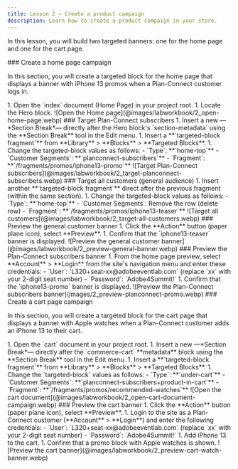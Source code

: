 ```yaml
---
title: Lesson 2 — Create a product campaign
description: Learn how to create a product campaign in your store.
---
```



In this lesson, you will build two targeted banners: one for the home page and one for the cart page.

<Tasks>
<Task>
### Create a home page campaign

In this section, you will create a targeted block for the home page that displays a banner with iPhone 13 promos when a Plan-Connect customer logs in.

<Steps>
1. Open the `index` document (Home Page) in your project root.
1. Locate the Hero block.
</Steps>

<Diagram caption="Open the Home page" width="720">
  ![Open the Home page](@images/labworkbook/2_open-home-page.webp)
</Diagram>

</Task>

<Task>
### Target Plan-Connect subscribers

<Steps>
1. Insert a new —*Section Break*— directly after the Hero block's `section-metadata` using the **Section Break** tool in the Edit menu.
1. Insert a **`targeted-block fragment`** from **Library** > **Blocks** > **Targeted Blocks**.
1. Change the targeted-block values as follows:
   - `Type`: **`home-top`**
   - `Customer Segments`: **`planconnect-subscribers`**
   - `Fragment`: **`/fragments/promos/iphone13-promo`**
</Steps>

<Diagram caption="Target Plan-Connect subscribers" width="720">
  ![Target Plan-Connect subscribers](@images/labworkbook/2_target-planconnect-subscribers.webp)
</Diagram>

</Task>

<Task>
### Target all customers (general audience)

<Steps>
1. Insert another **`targeted-block fragment`** direct after the previous fragment (within the same section).
1. Change the targeted-block values as follows:
   - `Type`: **`home-top`**
   - `Customer Segments`: Remove the row (delete row)
   - `Fragment`: **`/fragments/promos/iphone13-teaser`**
</Steps>

<Diagram caption="Target all customers" width="720">
  ![Target all customers](@images/labworkbook/2_target-all-customers.webp)
</Diagram>

</Task>

<Task>
### Preview the general customer banner

<Steps>
1. Click the **Action** button (paper plane icon), select **Preview**.
1. Confirm that the `iphone13-teaser` banner is displayed.
</Steps>

<Diagram caption="Preview the general customer banner" width="720">
  ![Preview the general customer banner](@images/labworkbook/2_preview-general-banner.webp)
</Diagram>

</Task>

<Task>
### Preview the Plan-Connect subscribers banner

<Steps>
1. From the home page preview, select **Account** > **Login** from the site's navigation menu and enter these credentials:
    - `User`: `L320+seat-xx@adobeeventlab.com` (replace `xx` with your 2-digit seat number)
    - `Password`: `Adobe4Summit!`
1. Confirm that the `iphone13-promo` banner is displayed.
</Steps>

<Diagram caption="Preview the Plan-Connect subscribers banner" width="720">
  ![Preview the Plan-Connect subscribers banner](images/2_preview-planconnect-promo.webp)
</Diagram>

</Task>

<Task>
### Create a cart page campaign

In this section, you will create a targeted block for the cart page that displays a banner with Apple watches when a Plan-Connect customer adds an iPhone 13 to their cart.

<Steps>
1. Open the `cart` document in your project root.
1. Insert a new —*Section Break*— directly after the `commerce-cart` **metadata** block using the **Section Break** tool in the Edit menu.
1. Insert a **`targeted-block fragment`** from **Library** > **Blocks** > **Targeted Blocks**.
1. Change the `targeted-block` values as follows:
   - `Type`: **`under-cart`**
   - `Customer Segments`: **`planconnect-subscribers+product-in-cart`**
   - `Fragment`: **`/fragments/promos/recommended-watches`**
</Steps>

<Diagram caption="Open the cart document" width="720">
  ![Open the cart document](@images/labworkbook/2_open-cart-document-campaign.webp)
</Diagram>

</Task>

<Task>
### Preview the cart banner

<Steps>
1. Click the **Action** button (paper plane icon), select **Preview**.
1. Login to the site as a Plan-Connect customer (**Account** > **Login**) and enter the following credentials:
    - `User`: `L320+seat-xx@adobeeventlab.com` (replace `xx` with your 2-digit seat number)
    - `Password`: `Adobe4Summit!`
1. Add iPhone 13 to the cart.
1. Confirm that a promo block with Apple watches is shown.
</Steps>

<Diagram caption="Preview the cart banner" width="720">
  ![Preview the cart banner](@images/labworkbook/2_preview-cart-watch-banner.webp)
</Diagram>

</Task>

</Tasks>